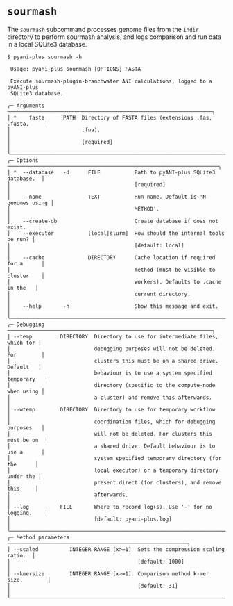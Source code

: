 # `sourmash` {#sourmash-subcommand .unnambered}

The `sourmash` subcommand processes genome files from the `indir` directory to perform sourmash analysis, and logs comparison and run data in a local SQLite3 database.

```shell
$ pyani-plus sourmash -h
                                                                                     
 Usage: pyani-plus sourmash [OPTIONS] FASTA                                     
                                                                                
 Execute sourmash-plugin-branchwater ANI calculations, logged to a pyANI-plus   
 SQLite3 database.                                                              
                                                                                
╭─ Arguments ──────────────────────────────────────────────────────────────────╮
│ *    fasta      PATH  Directory of FASTA files (extensions .fas, .fasta,     │
│                       .fna).                                                 │
│                       [required]                                             │
╰──────────────────────────────────────────────────────────────────────────────╯
╭─ Options ────────────────────────────────────────────────────────────────────╮
│ *  --database   -d      FILE           Path to pyANI-plus SQLite3 database.  │
│                                        [required]                            │
│    --name               TEXT           Run name. Default is 'N genomes using │
│                                        METHOD'.                              │
│    --create-db                         Create database if does not exist.    │
│    --executor           [local|slurm]  How should the internal tools be run? │
│                                        [default: local]                      │
│    --cache              DIRECTORY      Cache location if required for a      │
│                                        method (must be visible to cluster    │
│                                        workers). Defaults to .cache in the   │
│                                        current directory.                    │
│    --help       -h                     Show this message and exit.           │
╰──────────────────────────────────────────────────────────────────────────────╯
╭─ Debugging ──────────────────────────────────────────────────────────────────╮
│ --temp         DIRECTORY  Directory to use for intermediate files, which for │
│                           debugging purposes will not be deleted. For        │
│                           clusters this must be on a shared drive. Default   │
│                           behaviour is to use a system specified temporary   │
│                           directory (specific to the compute-node when using │
│                           a cluster) and remove this afterwards.             │
│ --wtemp        DIRECTORY  Directory to use for temporary workflow            │
│                           coordination files, which for debugging purposes   │
│                           will not be deleted. For clusters this must be on  │
│                           a shared drive. Default behaviour is to use a      │
│                           system specified temporary directory (for the      │
│                           local executor) or a temporary directory under the │
│                           present direct (for clusters), and remove this     │
│                           afterwards.                                        │
│ --log          FILE       Where to record log(s). Use '-' for no logging.    │
│                           [default: pyani-plus.log]                          │
╰──────────────────────────────────────────────────────────────────────────────╯
╭─ Method parameters ──────────────────────────────────────────────────────────╮
│ --scaled          INTEGER RANGE [x>=1]  Sets the compression scaling ratio.  │
│                                         [default: 1000]                      │
│ --kmersize        INTEGER RANGE [x>=1]  Comparison method k-mer size.        │
│                                         [default: 31]                        │
╰──────────────────────────────────────────────────────────────────────────────╯
```